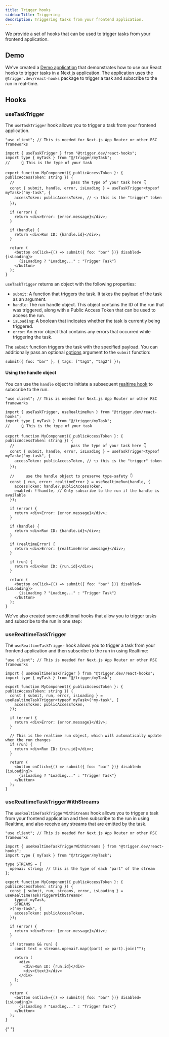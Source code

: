 ```yaml
---
title: Trigger hooks
sidebarTitle: Triggering
description: Triggering tasks from your frontend application.
---
```



We provide a set of hooks that can be used to trigger tasks from your frontend application.

## Demo

We've created a [Demo application](https://github.com/triggerdotdev/realtime-llm-battle) that demonstrates how to use our React hooks to trigger tasks in a Next.js application. The application uses the `@trigger.dev/react-hooks` package to trigger a task and subscribe to the run in real-time.

## Hooks

### useTaskTrigger

The `useTaskTrigger` hook allows you to trigger a task from your frontend application.

```tsx
"use client"; // This is needed for Next.js App Router or other RSC frameworks

import { useTaskTrigger } from "@trigger.dev/react-hooks";
import type { myTask } from "@/trigger/myTask";
//     👆 This is the type of your task

export function MyComponent({ publicAccessToken }: { publicAccessToken: string }) {
  //                         pass the type of your task here 👇
  const { submit, handle, error, isLoading } = useTaskTrigger<typeof myTask>("my-task", {
    accessToken: publicAccessToken, // 👈 this is the "trigger" token
  });

  if (error) {
    return <div>Error: {error.message}</div>;
  }

  if (handle) {
    return <div>Run ID: {handle.id}</div>;
  }

  return (
    <button onClick={() => submit({ foo: "bar" })} disabled={isLoading}>
      {isLoading ? "Loading..." : "Trigger Task"}
    </button>
  );
}
```

`useTaskTrigger` returns an object with the following properties:

- `submit`: A function that triggers the task. It takes the payload of the task as an argument.
- `handle`: The run handle object. This object contains the ID of the run that was triggered, along with a Public Access Token that can be used to access the run.
- `isLoading`: A boolean that indicates whether the task is currently being triggered.
- `error`: An error object that contains any errors that occurred while triggering the task.

The `submit` function triggers the task with the specified payload. You can additionally pass an optional [options](/triggering#options) argument to the `submit` function:

```tsx
submit({ foo: "bar" }, { tags: ["tag1", "tag2"] });
```

#### Using the handle object

You can use the `handle` object to initiate a subsequent [realtime hook](/realtime/react-hooks/realtime#userealtimerun) to subscribe to the run.

```tsx
"use client"; // This is needed for Next.js App Router or other RSC frameworks

import { useTaskTrigger, useRealtimeRun } from "@trigger.dev/react-hooks";
import type { myTask } from "@/trigger/myTask";
//     👆 This is the type of your task

export function MyComponent({ publicAccessToken }: { publicAccessToken: string }) {
  //                         pass the type of your task here 👇
  const { submit, handle, error, isLoading } = useTaskTrigger<typeof myTask>("my-task", {
    accessToken: publicAccessToken, // 👈 this is the "trigger" token
  });

  //     use the handle object to preserve type-safety 👇
  const { run, error: realtimeError } = useRealtimeRun(handle, {
    accessToken: handle?.publicAccessToken,
    enabled: !!handle, // Only subscribe to the run if the handle is available
  });

  if (error) {
    return <div>Error: {error.message}</div>;
  }

  if (handle) {
    return <div>Run ID: {handle.id}</div>;
  }

  if (realtimeError) {
    return <div>Error: {realtimeError.message}</div>;
  }

  if (run) {
    return <div>Run ID: {run.id}</div>;
  }

  return (
    <button onClick={() => submit({ foo: "bar" })} disabled={isLoading}>
      {isLoading ? "Loading..." : "Trigger Task"}
    </button>
  );
}
```

We've also created some additional hooks that allow you to trigger tasks and subscribe to the run in one step:

### useRealtimeTaskTrigger

The `useRealtimeTaskTrigger` hook allows you to trigger a task from your frontend application and then subscribe to the run in using Realtime:

```tsx
"use client"; // This is needed for Next.js App Router or other RSC frameworks

import { useRealtimeTaskTrigger } from "@trigger.dev/react-hooks";
import type { myTask } from "@/trigger/myTask";

export function MyComponent({ publicAccessToken }: { publicAccessToken: string }) {
  const { submit, run, error, isLoading } = useRealtimeTaskTrigger<typeof myTask>("my-task", {
    accessToken: publicAccessToken,
  });

  if (error) {
    return <div>Error: {error.message}</div>;
  }

  // This is the realtime run object, which will automatically update when the run changes
  if (run) {
    return <div>Run ID: {run.id}</div>;
  }

  return (
    <button onClick={() => submit({ foo: "bar" })} disabled={isLoading}>
      {isLoading ? "Loading..." : "Trigger Task"}
    </button>
  );
}
```

### useRealtimeTaskTriggerWithStreams

The `useRealtimeTaskTriggerWithStreams` hook allows you to trigger a task from your frontend application and then subscribe to the run in using Realtime, and also receive any streams that are emitted by the task.

```tsx
"use client"; // This is needed for Next.js App Router or other RSC frameworks

import { useRealtimeTaskTriggerWithStreams } from "@trigger.dev/react-hooks";
import type { myTask } from "@/trigger/myTask";

type STREAMS = {
  openai: string; // this is the type of each "part" of the stream
};

export function MyComponent({ publicAccessToken }: { publicAccessToken: string }) {
  const { submit, run, streams, error, isLoading } = useRealtimeTaskTriggerWithStreams<
    typeof myTask,
    STREAMS
  >("my-task", {
    accessToken: publicAccessToken,
  });

  if (error) {
    return <div>Error: {error.message}</div>;
  }

  if (streams && run) {
    const text = streams.openai?.map((part) => part).join("");

    return (
      <div>
        <div>Run ID: {run.id}</div>
        <div>{text}</div>
      </div>
    );
  }

  return (
    <button onClick={() => submit({ foo: "bar" })} disabled={isLoading}>
      {isLoading ? "Loading..." : "Trigger Task"}
    </button>
  );
}
```

<RealtimeExamplesCards />{" "}

